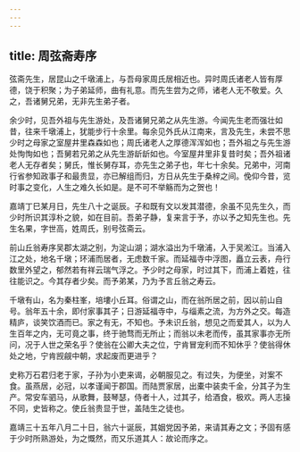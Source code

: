 ```yaml
---
---
---
```

title: 周弦斋寿序
---



弦斋先生，居昆山之千墩浦上，与吾母家周氏居相近也。异时周氏诸老人皆有厚德，饶于积聚；为子弟延师，曲有礼意。而先生尝为之师，诸老人无不敬爱。久之，吾诸舅兄弟，无非先生弟子者。

余少时，见吾外祖与先生游处，及吾诸舅兄弟之从先生游。今闻先生老而强壮如昔，往来千墩浦上，犹能步行十余里。每余见外氏从江南来，言及先生，未尝不思少时之母家之室屋井里森森如也；周氏诸老人之厚德浑浑如也；吾外祖之与先生游处恂恂如也；吾舅若兄弟之从先生游龂龂如也。今室屋井里非复昔时矣；吾外祖诸老人无存者矣；舅氏，惟长舅存耳，亦先生之弟子也，年七十余矣。兄弟中，河南行省参知政事子和最贵显，亦已解组而归，方日从先生于桑梓之间。俛仰今昔，览时事之变化，人生之难久长如是。是不可不举觞而为之贺也！

嘉靖丁巳某月日，先生八十之诞辰。子和既有文以发其潜德，余虽不见先生久，而少时所识其淳朴之貌，如在目前。吾弟子静，复来言于予，亦以予之知先生也。先生名果，字世高，姓周氏，别号弦斋云。

前山丘翁寿序吴郡太湖之别，为淀山湖；湖水溢出为千墩浦，入于吴淞江。当浦入江之处，地名千墩；环浦而居者，无虑数千家。而延福寺中浮图，矗立云表，舟行数里外望之，郁然若有祥云瑞气浮之。予少时之母家，时过其下，而浦上着姓，往往能识之。今其存者少矣。而予弟某，乃为予言丘翁之寿云。

千墩有山，名为秦柱峯，培塿小丘耳。俗谓之山，而在翁所居之前，因以前山自号。翁年五十余，即付家事其子；日游延福寺中，与缁素之流，为方外之交。每造精庐，谈笑饮酒而已。家之有无，不知也。予未识丘翁，想见之而爱其人，以为人生百年之内，无可竟之事，终于驰骛而无所止；而翁以未老而传，虽其家事亦无所问，况于人世之荣名乎？使翁在公卿大夫之位，宁肯冒宠利而不知休乎？使翁得休处之地，宁肯觊觎中朝，求起废而更进乎？

史称万石君归老于家，子孙为小吏来谒，必朝服见之。有过失，为便坐，对案不食。虽燕居，必冠，以孝谨闻于郡国。而陆贾家居，出橐中装卖千金，分其子为生产。常安车驷马，从歌舞，鼓琴瑟，侍者十人，过其子，给酒食，极欢。两人志操不同，史皆称之。使丘翁贵显于世，盖陆生之徒也。

嘉靖三十五年八月二十日，翁六十诞辰，其姻党因予弟，来请其寿之文；予固有感于少时所熟游处，为之慨然，而又乐道其人：故论而序之。